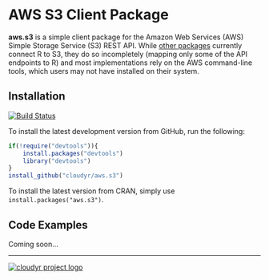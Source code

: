 # AWS S3 Client Package #

**aws.s3** is a simple client package for the Amazon Web Services (AWS) Simple Storage Service (S3) REST API. While [other packages](https://github.com/ropensci/webservices#amazon) currently connect R to S3, they do so incompletely (mapping only some of the API endpoints to R) and most implementations rely on the AWS command-line tools, which users may not have installed on their system.

## Installation ##

[![Build Status](https://travis-ci.org/cloudyr/aws.s3.png?branch=master)](https://travis-ci.org/cloudyr/aws.s3)

To install the latest development version from GitHub, run the following:

```R
if(!require("devtools")){
    install.packages("devtools")
    library("devtools")
}
install_github("cloudyr/aws.s3")
```

To install the latest version from CRAN, simply use `install.packages("aws.s3")`.

## Code Examples ##

Coming soon...

---
[![cloudyr project logo](http://i.imgur.com/JHS98Y7.png)](https://github.com/cloudyr)
